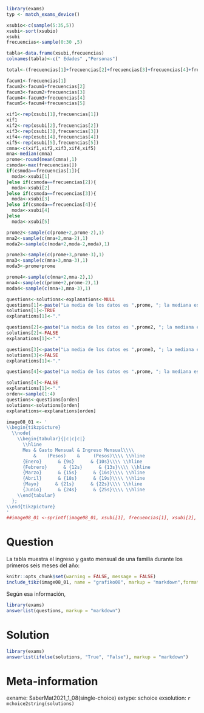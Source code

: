 ```r
library(exams)
typ <- match_exams_device()

xsubio<-c(sample(5:35,5))
xsubi<-sort(xsubio)
xsubi
frecuencias<-sample(0:30 ,5)

tabla<-data.frame(xsubi,frecuencias)
colnames(tabla)<-c(" Edades" ,"Personas")

total<-(frecuencias[1]+frecuencias[2]+frecuencias[3]+frecuencias[4]+frecuencias[5])

facum1<-frecuencias[1]
facum2<-facum1+frecuencias[2]
facum3<-facum2+frecuencias[3]
facum4<-facum3+frecuencias[4]
facum5<-facum4+frecuencias[5]

xif1<-rep(xsubi[1],frecuencias[1])
xif1
xif2<-rep(xsubi[2],frecuencias[2])
xif3<-rep(xsubi[3],frecuencias[3])
xif4<-rep(xsubi[4],frecuencias[4])
xif5<-rep(xsubi[5],frecuencias[5])
cmna<-c(xif1,xif2,xif3,xif4,xif5)
mna<-median(cmna)
prome<-round(mean(cmna),1)
csmoda<-max(frecuencias[])
if(csmoda==frecuencias[1]){
  moda<-xsubi[1]
}else if(csmoda==frecuencias[2]){
  moda<-xsubi[2]
}else if(csmoda==frecuencias[3]){
  moda<-xsubi[3]
}else if(csmoda==frecuencias[4]){
  moda<-xsubi[4]
}else
  moda<-xsubi[5]

prome2<-sample(c(prome+2,prome-2),1)
mna2<-sample(c(mna+2,mna-2),1)
moda2<-sample(c(moda+2,moda-2,moda),1)

prome3<-sample(c(prome+3,prome-3),1)
mna3<-sample(c(mna+3,mna-3),1)
moda3<-prome+prome

prome4<-sample(c(mna+2,mna-2),1)
mna4<-sample(c(prome+2,prome-2),1)
moda4<-sample(c(mna+3,mna-3),1)

questions<-solutions<-explanations<-NULL
questions[1]<-paste("La media de los datos es ",prome, "; la mediana es " ,mna, "y la moda es " ,moda," .")
solutions[1]<-TRUE
explanations[1]<-"."

questions[2]<-paste("La media de los datos es ",prome2, "; la mediana es " ,mna2, "y la moda es " ,moda2," .")
solutions[2]<-FALSE
explanations[1]<-"."

questions[3]<-paste("La media de los datos es ",prome3, "; la mediana es " ,mna3, "y la moda es " ,moda3," .")
solutions[3]<-FALSE
explanations[1]<-"."

questions[4]<-paste("La media de los datos es ",prome, "; la mediana es " ,mna4, "y la moda es " ,moda," .")

solutions[4]<-FALSE
explanations[1]<-"."
orden<-sample(1:4)
questions<-questions[orden]
solutions<-solutions[orden]
explanations<-explanations[orden]

image08_01 <- '
\\begin{tikzpicture}
  \\node{
    \\begin{tabular}{|c|c|c|}
      \\hline
      Mes & Gasto Mensual & Ingreso Mensual\\\\
          &    (Pesos)    &     (Pesos)\\\\ \\hline
      {Enero}      & {9s}      & {10s}\\\\ \\hline
      {Febrero}      & {12s}      & {13s}\\\\ \\hline
      {Marzo}      & {15s}      & {16s}\\\\ \\hline
      {Abril}      & {18s}      & {19s}\\\\ \\hline
      {Mayo}      & {21s}      & {22s}\\\\ \\hline
      {Junio}      & {24s}      & {25s}\\\\ \\hline
    \\end{tabular}
  };
\\end{tikzpicture}
'
##image08_01 <-sprintf(image08_01, xsubi[1], frecuencias[1], xsubi[2], frecuencias[2], xsubi[3], frecuencias[3], xsubi[4], frecuencias[4], xsubi[5], frecuencias[5])
```

Question
========
La tabla muestra el ingreso y gasto mensual de una familia durante los primeros seis meses del año:
\

```r
knitr::opts_chunk$set(warning = FALSE, message = FALSE) 
include_tikz(image08_01, name = "grafiko08", markup = "markdown",format = typ, library = c("3d", "babel"), packages=c("tikz","xcolor"),width = "6.5cm")
```

Según esa información,

```r
library(exams)
answerlist(questions, markup = "markdown")
```

Solution
========
```r
library(exams)
answerlist(ifelse(solutions, "True", "False"), markup = "markdown")
```

Meta-information
================
exname: SaberMat2021_1_08(single-choice)
extype: schoice
exsolution: `r mchoice2string(solutions)`